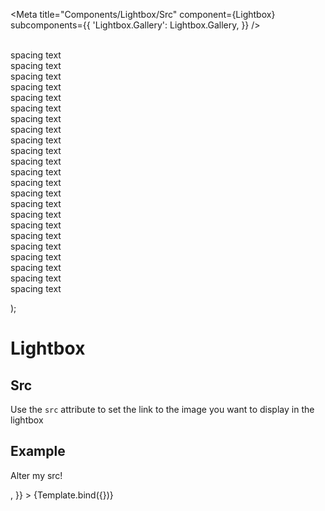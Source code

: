 

<Meta
  title="Components/Lightbox/Src"
  component={Lightbox}
  subcomponents={{
    'Lightbox.Gallery': Lightbox.Gallery,
  }}
/>

  <span>
    <Lightbox {...args} />
    <p>
      <br />
      spacing text
      <br />
      spacing text
      <br />
      spacing text
      <br />
      spacing text
      <br />
      spacing text
      <br />
      spacing text
      <br />
      spacing text
      <br />
      spacing text
      <br />
      spacing text
      <br />
      spacing text
      <br />
      spacing text
      <br />
      spacing text
      <br />
      spacing text
      <br />
      spacing text
      <br />
      spacing text
      <br />
      spacing text
      <br />
      spacing text
      <br />
      spacing text
      <br />
      spacing text
      <br />
      spacing text
      <br />
      spacing text
      <br />
      spacing text
      <br />
      spacing text
    </p>
  </span>
);

# Lightbox

## Src

Use the `src` attribute to set the link to the image you want to display in the lightbox

## Example

<Canvas>
  <Story
    name="Src"
    args={{
      title: 'Example lightbox',
      src: 'https://media.npr.org/assets/img/2021/08/11/gettyimages-1279899488_wide-e28def62c2d01ee6368d9aa312c68998415b5e72-s1100-c50.jpg',
      children: <p>Alter my src!</p>,
    }}
  >
    {Template.bind({})}
  </Story>
</Canvas>
